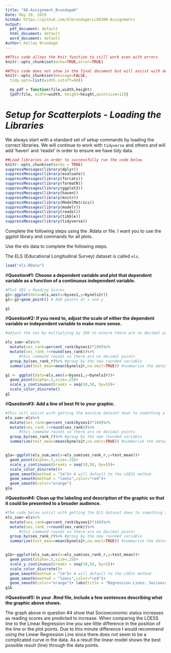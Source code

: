 ---
title: "06-Assignment_BrundageK"
Date: May 28, 2019
GitHub: https://github.com/klbrundage/LLO8200-Assignments
output:
  pdf_document: default
  html_document: default
  word_document: default
Author: Kelley Brundage
---

```{r setup, include=TRUE, message=FALSE, warning=FALSE}
##This code allows the Knit function to still work even with errors 
knitr::opts_chunk$set(echo=TRUE,error=TRUE)
```

```{r global_options, include = FALSE}
##This code does not show in the final document but will assist with definining the margin cutoff point and wraps the text to the next line.
knitr::opts_chunk$set(message=FALSE, 
  tidy.opts=list(width.cutoff=60)) 

  my_pdf = function(file,width,height)
  {pdf(file, width=width, height=height,pointsize=12)}
```

# *Setup for Scatterplots - Loading the Libraries*

We always start with a standard set of setup commands by loading the correct libraries. We will continue to work with `tidyverse` and others and will add 'haven' and 'readxl' in order to ensure we have tidy data.

```{r, eval=F, tidy=T, warning=F}
##Load libraries in order to successfully run the code below
knitr::opts_chunk$set(echo = TRUE)
suppressMessages(library(dplyr))
suppressMessages(library(evaluate))
suppressMessages(library(forcats))
suppressMessages(library(formatR))
suppressMessages(library(ggplot2))
suppressMessages(library(haven))
suppressMessages(library(knitr))
suppressMessages(library(ModelMetrics))
suppressMessages(library(modelr))
suppressMessages(library(readxl))
suppressMessages(library(tibble))
suppressMessages(library(tidyverse))
```

Complete the following steps using the .Rdata or file. I want you to use the ggplot library and commands for all plots. 

Use the els data to complete the following steps.

The ELS (Educational Longitudinal Survey) dataset is called `els`.

```{r Load ElS Datasets, include=TRUE, message=FALSE, warning=FALSE}
load("els.RData")
```

#**Question#1: Choose a dependent variable and plot that dependent variable as a function of a continuous independent variable.**

```{r Plotting SES v Reading scores, include=TRUE, message=FALSE, warning=FALSE}
#Plot SES v Reading Scores
g1<-ggplot(data=els,aes(x=byses1,y=bynels2r))
g1<-g1+geom_point() # Add points at x and y

g1
```

#**Question#2: If you need to, adjust the scale of either the dependent variable or independent variable to make more sense.**

```{r Adjusting Scale in Plot, include=TRUE, message=FALSE, warning=FALSE}
#adjust the ses by multiplying by 100 to ensure there are no decimal points

els_sum<-els%>%
  mutate(ses_rank=percent_rank(byses1)*100)%>%
  mutate(ses_rank_r=round(ses_rank))%>% 
      #this command rounds so there are no decimal points
  group_by(ses_rank_r)%>% #group by the new rounded variable
  summarize(test_mean=mean(bynels2r,na.omit=TRUE)) #summarize the dataset

g1 <- ggplot(data=els,aes(x=byses1,y=bynels2r))+
  geom_point(alpha=.5,size=.25)+
  scale_y_continuous(breaks = seq(10,50, by=5))+
  scale_color_discrete()
g1
```

#**Question#3: Add a line of best fit to your graphic.**

```{r Q3: Linear & LOESS Regression Lines, include=TRUE, message=FALSE, warning=FALSE}
#This will assist with getting the massive dataset down to something a bit more reasonable to work with
els_sum<-els%>%
  mutate(ses_rank=percent_rank(byses1)*100)%>%
  mutate(ses_rank_r=round(ses_rank))%>% 
      #this command rounds so there are no decimal points
  group_by(ses_rank_r)%>% #group by the new rounded variable
  summarize(test_mean=mean(bynels2r,na.omit=TRUE)) #summarize the dataset


g1a<-ggplot(els_sum,aes(x=els_sum$ses_rank_r,y=test_mean))+
  geom_point(alpha=.5,size=.25)+
  scale_y_continuous(breaks = seq(10,50, by=5))+
  scale_color_discrete()+
  geom_smooth(method = "lm")+ # will default to the LOESS method
  geom_smooth(method = "loess",color="red")+
  geom_smooth(color="orange")
g1a

```


#**Question#4: Clean up the labeling and description of the graphic so that it could be presented to a broader audience.**

```{r Q4: Labels & Descriptions, include=TRUE, message=FALSE, warning=FALSE}
#The code below assist with getting the ELS dataset down to something a bit more reasonable to work with for plotting and comparison
els_sum<-els%>%
  mutate(ses_rank=percent_rank(byses1)*100)%>%
  mutate(ses_rank_r=round(ses_rank))%>% 
      #this command rounds so there are no decimal points
  group_by(ses_rank_r)%>% #group by the new rounded variable
  summarize(test_mean=mean(bynels2r,na.omit=TRUE)) #summarize the dataset


g1b<-ggplot(els_sum,aes(x=els_sum$ses_rank_r,y=test_mean))+
  geom_point(alpha=.5,size=.25)+
  scale_y_continuous(breaks = seq(10,50, by=5))+
  scale_color_discrete()+
  geom_smooth(method = "lm")+ # will default to the LOESS method
  geom_smooth(method = "loess",color="red")+
  geom_smooth(color="orange")+ labs(title = "Regression Lines: Socioeconomic Status compared to Reading Scores", x="Socioeconimc Status", y="Reading Scores")
g1b
```

#**Question#5: In your .Rmd file, include a few sentences describing what the graphic above shows.**

The graph above in question #4 show that Socioeconomic status increases as reading scores are predicted to increase.  When comparing the LOESS line to the Linear Regression line you see little difference in the position of the line or the plot points.  Due to this minute difference I would recommend using the Linear Regression Line since there does not seem to be a complicated curve in the data.  As a result the linear model shows the best possible result (line) through the data points.
